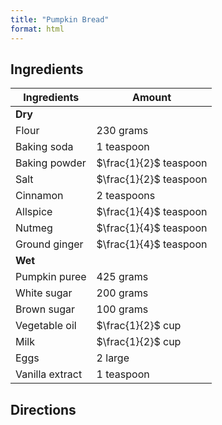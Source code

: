 ```yaml
---
title: "Pumpkin Bread"
format: html
---
```


## Ingredients

| Ingredients | Amount |
| --- | --- |
| **Dry** | |
| Flour | 230 grams |
| Baking soda | 1 teaspoon |
| Baking powder | $\frac{1}{2}$ teaspoon |
| Salt | $\frac{1}{2}$ teaspoon |
| Cinnamon | 2 teaspoons|
| Allspice | $\frac{1}{4}$ teaspoon |
| Nutmeg | $\frac{1}{4}$ teaspoon |
| Ground ginger | $\frac{1}{4}$ teaspoon |
| **Wet** | |
| Pumpkin puree | 425 grams |
| White sugar | 200 grams |
| Brown sugar | 100 grams |
| Vegetable oil | $\frac{1}{2}$ cup |
| Milk | $\frac{1}{2}$ cup|
| Eggs | 2 large |
| Vanilla extract | 1 teaspoon | 

## Directions